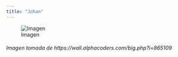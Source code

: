 ```yaml
---
title: "Johan"
---
```


![Imagen](C:/Users/LAURA/Downloads/ini1.jpg)

###### Imagen tomada de https://wall.alphacoders.com/big.php?i=865109


